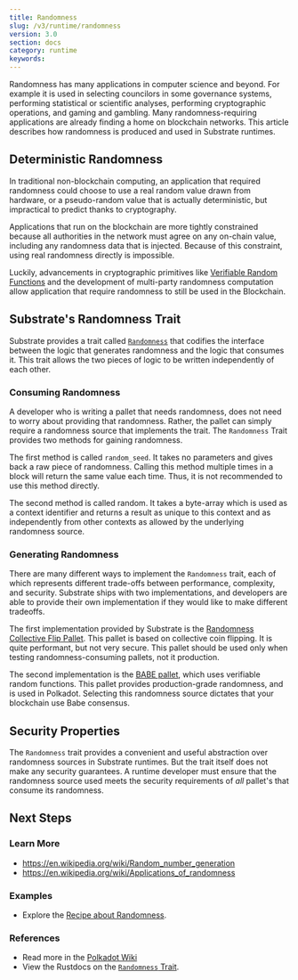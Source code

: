 ```yaml
---
title: Randomness
slug: /v3/runtime/randomness
version: 3.0
section: docs
category: runtime
keywords:
---
```


Randomness has many applications in computer science and beyond. For example it is used in selecting
councilors in some governance systems, performing statistical or scientific analyses, performing
cryptographic operations, and gaming and gambling. Many randomness-requiring applications are
already finding a home on blockchain networks. This article describes how randomness is produced and
used in Substrate runtimes.

## Deterministic Randomness

In traditional non-blockchain computing, an application that required randomness could choose to use
a real random value drawn from hardware, or a pseudo-random value that is actually deterministic,
but impractical to predict thanks to cryptography.

Applications that run on the blockchain are more tightly constrained because all authorities in the
network must agree on any on-chain value, including any randomness data that is injected. Because of
this constraint, using real randomness directly is impossible.

Luckily, advancements in cryptographic primitives like
[Verifiable Random Functions](https://en.wikipedia.org/wiki/Verifiable_random_function) and the
development of multi-party randomness computation allow application that require randomness to still
be used in the Blockchain.

## Substrate's Randomness Trait

Substrate provides a trait called
[`Randomness`](/rustdocs/latest/frame_support/traits/trait.Randomness.html) that codifies
the interface between the logic that generates randomness and the logic that consumes it. This trait
allows the two pieces of logic to be written independently of each other.

### Consuming Randomness

A developer who is writing a pallet that needs randomness, does not need to worry about providing
that randomness. Rather, the pallet can simply require a randomness source that implements the trait.
The `Randomness` Trait provides two methods for gaining randomness.

The first method is called `random_seed`. It takes no parameters and gives back a raw piece of
randomness. Calling this method multiple times in a block will return the same value each time.
Thus, it is not recommended to use this method directly.

The second method is called random. It takes a byte-array which is used as a context identifier and
returns a result as unique to this context and as independently from other contexts as allowed by
the underlying randomness source.

### Generating Randomness

There are many different ways to implement the `Randomness` trait, each of which represents
different trade-offs between performance, complexity, and security. Substrate ships with two
implementations, and developers are able to provide their own implementation if they would like to
make different tradeoffs.

The first implementation provided by Substrate is the
[Randomness Collective Flip Pallet](/rustdocs/latest/pallet_randomness_collective_flip).
This pallet is based on collective coin flipping. It is quite performant, but not very secure. This
pallet should be used only when testing randomness-consuming pallets, not it production.

The second implementation is the [BABE pallet](/rustdocs/latest/pallet_babe),
which uses verifiable random functions. This pallet provides production-grade randomness, and is
used in Polkadot. Selecting this randomness source dictates that your blockchain use Babe consensus.

## Security Properties

The `Randomness` trait provides a convenient and useful abstraction over randomness sources in
Substrate runtimes. But the trait itself does not make any security guarantees. A
runtime developer must ensure that the randomness source used meets the security requirements of
_all_ pallet's that consume its randomness.

## Next Steps

### Learn More

- https://en.wikipedia.org/wiki/Random_number_generation
- https://en.wikipedia.org/wiki/Applications_of_randomness

### Examples

- Explore the [Recipe about Randomness](https://substrate.dev/recipes/randomness.html).

### References

- Read more in the [Polkadot Wiki](https://wiki.polkadot.network/docs/en/learn-randomness)
- View the Rustdocs on the
  [`Randomness` Trait](/rustdocs/latest/frame_support/traits/trait.Randomness.html).
